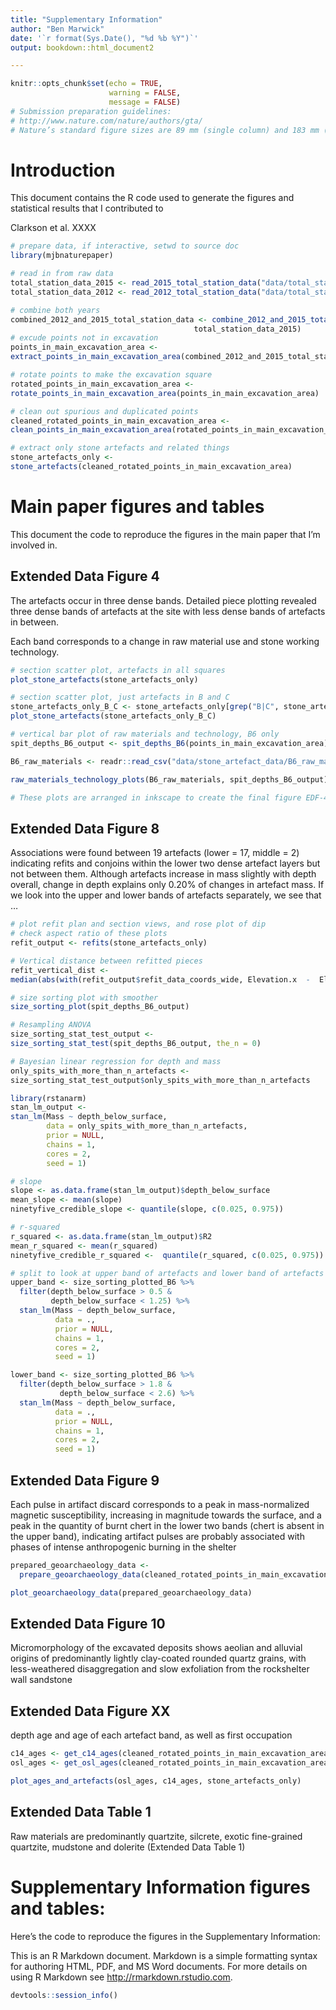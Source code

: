 ```yaml
---
title: "Supplementary Information"
author: "Ben Marwick"
date: '`r format(Sys.Date(), "%d %b %Y")`'
output: bookdown::html_document2

---
```


```r
knitr::opts_chunk$set(echo = TRUE,
                      warning = FALSE,
                      message = FALSE)
# Submission preparation guidelines:
# http://www.nature.com/nature/authors/gta/
# Nature’s standard figure sizes are 89 mm (single column) and 183 mm (double column) and the full depth of the page is 247 mm.
```

# Introduction

This document contains the R code used to generate the figures and statistical results that I contributed to

Clarkson et al. XXXX 

```r
# prepare data, if interactive, setwd to source doc
library(mjbnaturepaper)

# read in from raw data
total_station_data_2015 <- read_2015_total_station_data("data/total_station_csv_2015")
total_station_data_2012 <- read_2012_total_station_data("data/total_station_csv_2012")

# combine both years
combined_2012_and_2015_total_station_data <- combine_2012_and_2015_total_station_data(total_station_data_2012,
                                         total_station_data_2015)
# excude points not in excavation
points_in_main_excavation_area <- 
extract_points_in_main_excavation_area(combined_2012_and_2015_total_station_data)

# rotate points to make the excavation square
rotated_points_in_main_excavation_area <- 
rotate_points_in_main_excavation_area(points_in_main_excavation_area)

# clean out spurious and duplicated points
cleaned_rotated_points_in_main_excavation_area <- 
clean_points_in_main_excavation_area(rotated_points_in_main_excavation_area)

# extract only stone artefacts and related things
stone_artefacts_only <- 
stone_artefacts(cleaned_rotated_points_in_main_excavation_area)
```

# Main paper figures and tables

This document the code to reproduce the figures in the main paper that I'm involved in.

## Extended Data Figure 4

The artefacts occur in three dense bands. Detailed piece plotting revealed three dense bands of artefacts at the site with less dense bands of artefacts in between. 

Each band corresponds to a change in raw material use and stone working technology. 

```r
# section scatter plot, artefacts in all squares
plot_stone_artefacts(stone_artefacts_only)

# section scatter plot, just artefacts in B and C
stone_artefacts_only_B_C <- stone_artefacts_only[grep("B|C", stone_artefacts_only$square), ]
plot_stone_artefacts(stone_artefacts_only_B_C)

# vertical bar plot of raw materials and technology, B6 only
spit_depths_B6_output <- spit_depths_B6(points_in_main_excavation_area)

B6_raw_materials <- readr::read_csv("data/stone_artefact_data/B6_raw_material_table.csv")

raw_materials_technology_plots(B6_raw_materials, spit_depths_B6_output)

# These plots are arranged in inkscape to create the final figure EDF-4

```


## Extended Data Figure 8

Associations were found between 19 artefacts (lower = 17, middle = 2) indicating refits and conjoins within the lower two dense artefact layers but not between them. Although artefacts increase in mass slightly with depth overall, change in depth explains only 0.20% of changes in artefact mass. If we look into the upper and lower bands of artefacts separately, we see that ...  


```r
# plot refit plan and section views, and rose plot of dip
# check aspect ratio of these plots
refit_output <- refits(stone_artefacts_only)

# Vertical distance between refitted pieces
refit_vertical_dist <- 
median(abs(with(refit_output$refit_data_coords_wide, Elevation.x  -  Elevation.y)))

# size sorting plot with smoother
size_sorting_plot(spit_depths_B6_output)

# Resampling ANOVA
size_sorting_stat_test_output <- 
size_sorting_stat_test(spit_depths_B6_output, the_n = 0)

# Bayesian linear regression for depth and mass
only_spits_with_more_than_n_artefacts <- 
size_sorting_stat_test_output$only_spits_with_more_than_n_artefacts

library(rstanarm)
stan_lm_output <-
stan_lm(Mass ~ depth_below_surface,
        data = only_spits_with_more_than_n_artefacts,
        prior = NULL,
        chains = 1,
        cores = 2,
        seed = 1)

# slope
slope <- as.data.frame(stan_lm_output)$depth_below_surface
mean_slope <- mean(slope)
ninetyfive_credible_slope <- quantile(slope, c(0.025, 0.975))

# r-squared
r_squared <- as.data.frame(stan_lm_output)$R2
mean_r_squared <- mean(r_squared)
ninetyfive_credible_r_squared <-  quantile(r_squared, c(0.025, 0.975))

# split to look at upper band of artefacts and lower band of artefacts
upper_band <- size_sorting_plotted_B6 %>%
  filter(depth_below_surface > 0.5 &
         depth_below_surface < 1.25) %>%
  stan_lm(Mass ~ depth_below_surface,
          data = .,
          prior = NULL,
          chains = 1,
          cores = 2,
          seed = 1)

lower_band <- size_sorting_plotted_B6 %>%
  filter(depth_below_surface > 1.8 &
           depth_below_surface < 2.6) %>%
  stan_lm(Mass ~ depth_below_surface,
          data = .,
          prior = NULL,
          chains = 1,
          cores = 2,
          seed = 1)


```


## Extended Data Figure 9

Each pulse in artifact discard corresponds to a peak in mass-normalized magnetic susceptibility, increasing in magnitude towards the surface, and a peak in the quantity of burnt chert in the lower two bands (chert is absent in the upper band), indicating artifact pulses are probably associated with phases of intense anthropogenic burning in the shelter 

```r
prepared_geoarchaeology_data <-  
  prepare_geoarchaeology_data(cleaned_rotated_points_in_main_excavation_area)

plot_geoarchaeology_data(prepared_geoarchaeology_data)

```


## Extended Data Figure 10

Micromorphology of the excavated deposits shows aeolian and alluvial origins of predominantly lightly clay-coated rounded quartz grains, with less-weathered disaggregation and slow exfoliation from the rockshelter wall sandstone 

## Extended Data Figure XX

depth age and age of each artefact band, as well as first occupation

```r
c14_ages <- get_c14_ages(cleaned_rotated_points_in_main_excavation_area)
osl_ages <- get_osl_ages(cleaned_rotated_points_in_main_excavation_area)

plot_ages_and_artefacts(osl_ages, c14_ages, stone_artefacts_only)
```


 
## Extended Data Table 1

Raw materials are predominantly quartzite, silcrete, exotic fine-grained quartzite, mudstone and dolerite (Extended Data Table 1)

# Supplementary Information figures and tables:

Here's the code to reproduce the figures in the Supplementary Information:

This is an R Markdown document. Markdown is a simple formatting syntax for authoring HTML, PDF, and MS Word documents. For more details on using R Markdown see <http://rmarkdown.rstudio.com>.



```r
devtools::session_info()
```

